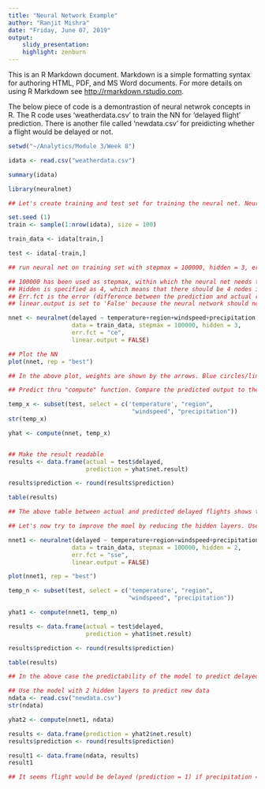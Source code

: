 ---
title: "Neural Network Example"
author: "Ranjit Mishra"
date: "Friday, June 07, 2019"
output:
    slidy_presentation:
    highlight: zenburn
---

This is an R Markdown document. Markdown is a simple formatting syntax for authoring HTML, PDF, and MS Word documents. For more details on using R Markdown see <http://rmarkdown.rstudio.com>.

The below piece of code is a demontrastion of neural netwrok concepts in R. The R code uses 'weatherdata.csv' to train the NN for 'delayed flight' prediction. There is another file called 'newdata.csv' for preidicting whether a flight would be delayed or not. 

```{r}
setwd("~/Analytics/Module 3/Week 8")

idata <- read.csv("weatherdata.csv")

summary(idata)

library(neuralnet)

## Let's create training and test set for training the neural net. Neural net needs relatively large sample for meaningful prediction. Using 100 observations to train the NN. 

set.seed (1)
train <- sample(1:nrow(idata), size = 100)

train_data <- idata[train,]

test <- idata[-train,]

## run neural net on training set with stepmax = 100000, hidden = 3, err.fct = "sse", and linear.output = FALSE. 

## 100000 has been used as stepmax, within which the neural net needs to converge. The training process of Neural network will stop when this maximum limit is reached. 
## Hidden is specified as 4, which means that there should be 4 nodes in the hidden layer. Hidden layers are the layers between input and output layers. 
## Err.fct is the error (difference between the prediction and actual response) that is used by the estimation process iteratively to update the estimated weights in neural network. Here, it's calculated by Sum of Squared Error (sse). There is another option called cross-entroy (ce),
## linear.output is set to 'False' because the neural network should not collapse to a linear model, that is output should not be linear. This option also depends on the act.fnc, which is a differential function for smoothing the result of the cross product of the neurons and the weights. This is mostly set to False (in this case it's a classification prediction, so linear output is not required anyway) in practice because that seems to give better results.

nnet <- neuralnet(delayed ~ temperature+region+windspeed+precipitation,
                  data = train_data, stepmax = 100000, hidden = 3,
                  err.fct = "ce",
                  linear.output = FALSE)

## Plot the NN
plot(nnet, rep = "best")

## In the above plot, weights are shown by the arrows. Blue circles/lines represent biases and their weights. Error value and steps used for this neural network are shown at the bottom of the plot. The plot has 3 hidden nodes and one hidden layer.

## Predict thru "compute" function. Compare the predicted output to the known cases of delayed flights

temp_x <- subset(test, select = c('temperature', "region", 
                                   "windspeed", "precipitation"))
str(temp_x)

yhat <- compute(nnet, temp_x)


## Make the result readable 
results <- data.frame(actual = test$delayed,
                      prediction = yhat$net.result)

results$prediction <- round(results$prediction)

table(results)

## The above table between actual and predicted delayed flights shows that 27 out of 48 (I am taking '1' as delayed flights) is being predicted correctly by this model, which is around 56%.

## Let's now try to improve the moel by reducing the hidden layers. Use 2 hidden layers only and compare the correctness of prediction. 

nnet1 <- neuralnet(delayed ~ temperature+region+windspeed+precipitation,
                  data = train_data, stepmax = 100000, hidden = 2,
                  err.fct = "sse",
                  linear.output = FALSE)

plot(nnet1, rep = "best")

temp_n <- subset(test, select = c('temperature', "region", 
                                  "windspeed", "precipitation"))

yhat1 <- compute(nnet1, temp_n)

results <- data.frame(actual = test$delayed,
                      prediction = yhat1$net.result)

results$prediction <- round(results$prediction)

table(results)

## In the above case the predictability of the model to predict delayed flights has increased dramatically.  We can see from the above output that 83% delayed flights are predicted correctly in the test set. So, this model can be used to move forward, but there might be a case for over-fitting also. Over fitting would require further analysis by controlling the learning rate and the momentum, which are not being done for this demostration. 

## Use the model with 2 hidden layers to predict new data
ndata <- read.csv("newdata.csv")
str(ndata)

yhat2 <- compute(nnet1, ndata)

results <- data.frame(prediction = yhat2$net.result)
results$prediction <- round(results$prediction)

result1 <- data.frame(ndata, results)
result1

## It seems flight would be delayed (prediction = 1) if precipitation = 1 in region = 1 and temperature = 22, irrespective of wind speed (0 or 1). 

```
